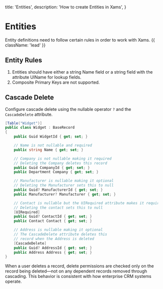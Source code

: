   title: 'Entities',
  description: 'How to create Entities in Xams',
}

# Entities

Entity definitions need to follow certain rules in order to work with Xams. {{ className: 'lead' }}

## Entity Rules

1. Entities should have either a string Name field or a string field with the attribute UIName for lookup fields.
2. Composite Primary Keys are not supported.

## Cascade Delete

Configure cascade delete using the nullable operator `?` and the `CascadeDelete` attribute.


```c# {{ title: 'Project / Entities / Widget.cs' }}
[Table("Widget")]
public class Widget : BaseRecord
{
    public Guid WidgetId { get; set; }

    // Name is not nullable and required
    public string Name { get; set; }

    // Company is not nullable making it required 
    // Deleting the Company deletes this record
    public Guid CompanyId { get; set; }
    public Department Company { get; set; }

    // Manufacturer is nullable making it optional
    // Deleting the Manufacturer sets this to null
    public Guid? ManufacturerId { get; set; }
    public Manufacturer? Manufacturer { get; set; }

    // Contact is nullable but the UIRequired attribute makes it required
    // Deleting the contact sets this to null
    [UIRequired]
    public Guid? ContactId { get; set; }
    public Contact Contact { get; set; }

    // Address is nullable making it optional
    // The CascadeDelete attribute deletes this
    // record when the Address is deleted
    [CascadeDelete]
    public Guid? AddressId { get; set; }
    public Address Address { get; set; }
}
```

<Note>
  When a user deletes a record, delete permissions are checked only on the record being deleted—not on any dependent records removed through cascading.
This behavior is consistent with how enterprise CRM systems operate.
</Note>
